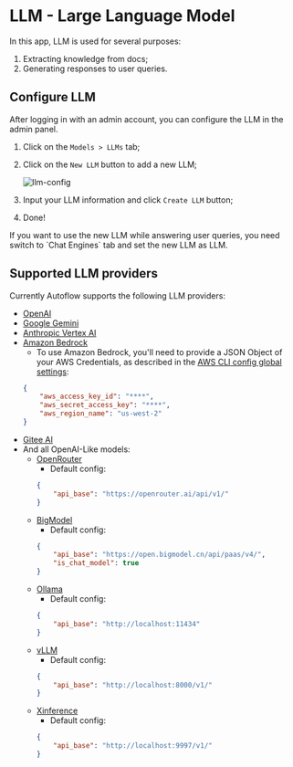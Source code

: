 # LLM - Large Language Model

In this app, LLM is used for several purposes:
1. Extracting knowledge from docs;
2. Generating responses to user queries.

## Configure LLM

After logging in with an admin account, you can configure the LLM in the admin panel.

1. Click on the `Models > LLMs` tab;
2. Click on the `New LLM` button to add a new LLM;

    ![llm-config](https://github.com/user-attachments/assets/993eec34-a99a-4acf-b4b7-a4ee8e28e3d5 "LLM Config")

3. Input your LLM information and click `Create LLM` button;
4. Done!


<Callout>
If you want to use the new LLM while answering user queries, you need switch to `Chat Engines` tab and set the new LLM as LLM.
</Callout>

## Supported LLM providers

Currently Autoflow supports the following LLM providers:

- [OpenAI](https://platform.openai.com/)
- [Google Gemini](https://gemini.google.com/)
- [Anthropic Vertex AI](https://cloud.google.com/vertex-ai/generative-ai/docs/partner-models/use-claude)
- [Amazon Bedrock](https://aws.amazon.com/bedrock/)
    - To use Amazon Bedrock, you'll need to provide a JSON Object of your AWS Credentials, as described in the [AWS CLI config global settings](https://docs.aws.amazon.com/cli/latest/userguide/cli-configure-files.html#cli-configure-files-global):
    ```json
    {
        "aws_access_key_id": "****",
        "aws_secret_access_key": "****",
        "aws_region_name": "us-west-2"
    }
    ```
- [Gitee AI](https://ai.gitee.com/serverless-api)
- And all OpenAI-Like models:
    - [OpenRouter](https://openrouter.ai/)
        - Default config:
        ```json
        {
            "api_base": "https://openrouter.ai/api/v1/"
        }
        ```
    - [BigModel](https://open.bigmodel.cn/)
        - Default config:
        ```json
        {
            "api_base": "https://open.bigmodel.cn/api/paas/v4/",
            "is_chat_model": true
        }
        ```
    - [Ollama](https://ollama.com/)
        - Default config:
        ```json
        {
            "api_base": "http://localhost:11434"
        }
        ```
    - [vLLM](https://docs.vllm.ai/en/stable/)
        - Default config:
        ```json
        {
            "api_base": "http://localhost:8000/v1/"
        }
        ```
    - [Xinference](https://inference.readthedocs.io/en/latest/index.html)
        - Default config:
        ```json
        {
            "api_base": "http://localhost:9997/v1/"
        }
        ```
